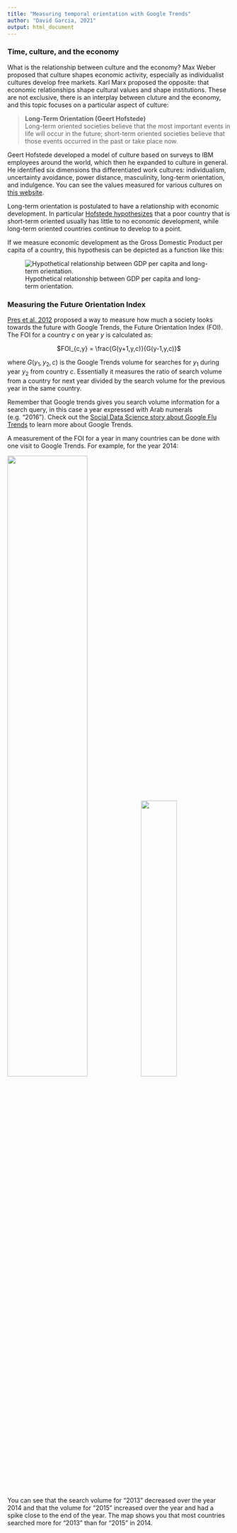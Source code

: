 ```yaml
---
title: "Measuring temporal orientation with Google Trends"
author: "David Garcia, 2021"
output: html_document
---
```


### Time, culture, and the economy

What is the relationship between culture and the economy? Max Weber proposed that culture shapes economic activity, especially as individualist cultures develop free markets. Karl Marx proposed the opposite: that economic relationships shape cultural values and shape institutions. These are not exclusive, there is an interplay between cluture and the economy, and this topic focuses on a particular aspect of culture:

> **Long-Term Orientation (Geert Hofstede)**  
Long-term oriented societies believe that the most important events in life will occur in the future; short-term oriented societies believe that those events occurred in the past or take place now.

Geert Hofstede developed a model of culture based on surveys to IBM employees around the world, which then he expanded to culture in general. He identified six dimensions tha differentiated work cultures:
individualism, uncertainty avoidance, power distance, masculinity, long-term orientation, and indulgence. You can see the values measured for various cultures on [this website](https://www.hofstede-insights.com/product/compare-countries/).

Long-term orientation is postulated to have a relationship with economic development. In particular [Hofstede hypothesizes](http://mchmielecki.pbworks.com/w/file/fetch/64591689/hofstede_dobre.pdf) that a poor country that is short-term oriented usually has little to no economic development, while long-term oriented countries continue to develop to a point. 

If we measure economic development as the Gross Domestic Product per capita of a country, this hypothesis can be depicted as a function like this:

![Hypothetical relationship between GDP per capita and long-term orientation.](FOIGDP.png)

### Measuring the Future Orientation Index

[Pres et al. 2012](https://www.nature.com/articles/srep00350) proposed a way to measure how much a society looks towards the future with Google Trends, the Future Orientation Index (FOI). The FOI for a country *c* on year *y* is calculated as:

<p align=center>
$FOI_{c,y} = \frac{G(y+1,y,c)}{G(y-1,y,c)}$
</p>

where $G(y_1,y_2,c)$ is the Google Trends volume for searches for $y_1$ during year $y_2$ from country $c$. Essentially it measures the ratio of search volume from a country for next year divided by the search volume for the previous year in the same country.

Remember that Google trends gives you search volume information for a search query, in this case a year expressed with Arab numerals (e.g. "2016"). Check out the [Social Data Science story about Google Flu Trends](https://dgarcia-eu.github.io/SocialDataScience/012_GoogleFluTrends/GoogleFluTrends.html) to learn more about Google Trends.

A measurement of the FOI for a year in many countries can be done with one visit to Google Trends. For example, for the year 2014:

![](FOI1.png){width=60%}![](FOI2.png){width=40%}

You can see that the search volume for "2013" decreased over the year 2014 and that the volume for "2015" increased over the year and had a spike close to the end of the year. The map shows you that most countries searched more for "2013" than for "2015" in 2014.

